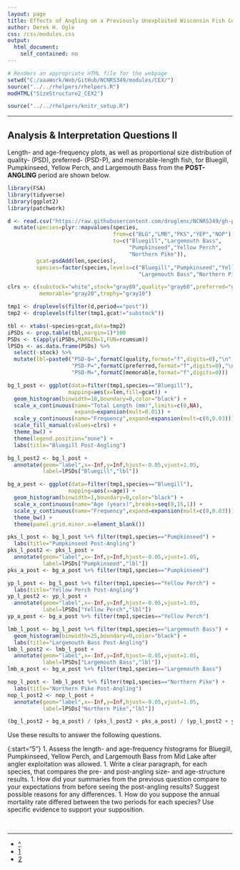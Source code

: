 ```yaml
---
layout: page
title: Effects of Angling on a Previously Unexploited Wisconsin Fish Community
author: Derek H. Ogle
css: /css/modules.css
output:
  html_document:
    self_contained: no
---
```


```r
# Renders an appropriate HTML file for the webpage
setwd("C:/aaaWork/Web/GitHub/NCNRS349/modules/CEX/")
source("../../rhelpers/rhelpers.R")
modHTML("SizeStructure2_CEX2")
```

```r
source("../../rhelpers/knitr_setup.R")
```

----

## Analysis & Interpretation Questions II
Length- and age-frequency plots, as well as proportional size distribution of quality- (PSD), preferred- (PSD-P), and memorable-length fish, for Bluegill, Pumpkinseed, Yellow Perch, and Largemouth Bass from the **POST-ANGLING** period are shown below.

```r
library(FSA)
library(tidyverse)
library(ggplot2)
library(patchwork)

d <- read.csv("https://raw.githubusercontent.com/droglenc/NCNRS349/gh-pages/modules/RESOURCES/GoeddeCobleData.csv") %>%
  mutate(species=plyr::mapvalues(species,
                                 from=c("BLG","LMB","PKS","YEP","NOP"),
                                 to=c("Bluegill","Largemouth Bass",
                                      "Pumpkinseed","Yellow Perch",
                                      "Northern Pike")),
         gcat=psdAdd(len,species),
         species=factor(species,levels=c("Bluegill","Pumpkinseed","Yellow Perch",
                                         "Largemouth Bass","Northern Pike")))

clrs <- c(substock="white",stock="gray80",quality="gray60",preferred="gray40",
          memorable="gray20",trophy="gray10")

tmp1 <- droplevels(filter(d,period=="post"))
tmp2 <- droplevels(filter(tmp1,gcat!="substock"))

tbl <- xtabs(~species+gcat,data=tmp2)
iPSDs <- prop.table(tbl,margin=1)*100
PSDs <- t(apply(iPSDs,MARGIN=1,FUN=rcumsum))
lPSDs <- as.data.frame(PSDs) %>%
  select(-stock) %>%
  mutate(lbl=paste0("PSD-Q=",formatC(quality,format="f",digits=0),"\n",
                    "PSD-P=",formatC(preferred,format="f",digits=0),"\n",
                    "PSD-M=",formatC(memorable,format="f",digits=0)))

bg_l_post <- ggplot(data=filter(tmp1,species=="Bluegill"),
                   mapping=aes(x=len,fill=gcat)) +
  geom_histogram(binwidth=10,boundary=0,color="black") +
  scale_x_continuous(name="Total Length (mm)",limits=c(0,NA),
                     expand=expansion(mult=0.01)) +
  scale_y_continuous(name="Frequency",expand=expansion(mult=c(0,0.03))) +
  scale_fill_manual(values=clrs) +
  theme_bw() +
  theme(legend.position="none") +
  labs(title="Bluegill Post-Angling")

bg_l_post2 <- bg_l_post +
  annotate(geom="label",x=-Inf,y=Inf,hjust=-0.05,vjust=1.05,
           label=lPSDs["Bluegill","lbl"])

bg_a_post <- ggplot(data=filter(tmp1,species=="Bluegill"),
                   mapping=aes(x=age)) +
  geom_histogram(binwidth=1,boundary=0,color="black") +
  scale_x_continuous(name="Age (years)",breaks=seq(0,15,1)) +
  scale_y_continuous(name="Frequency",expand=expansion(mult=c(0,0.03))) +
  theme_bw() +
  theme(panel.grid.minor.x=element_blank())

pks_l_post <- bg_l_post %+% filter(tmp1,species=="Pumpkinseed") +
  labs(title="Pumpkinseed Post-Angling")
pks_l_post2 <- pks_l_post +
  annotate(geom="label",x=-Inf,y=Inf,hjust=-0.05,vjust=1.05,
           label=lPSDs["Pumpkinseed","lbl"])
pks_a_post <- bg_a_post %+% filter(tmp1,species=="Pumpkinseed")

yp_l_post <- bg_l_post %+% filter(tmp1,species=="Yellow Perch") +
  labs(title="Yellow Perch Post-Angling")
yp_l_post2 <- yp_l_post +
  annotate(geom="label",x=-Inf,y=Inf,hjust=-0.05,vjust=1.05,
           label=lPSDs["Yellow Perch","lbl"])
yp_a_post <- bg_a_post %+% filter(tmp1,species=="Yellow Perch")

lmb_l_post <- bg_l_post %+% filter(tmp1,species=="Largemouth Bass") +
  geom_histogram(binwidth=25,boundary=0,color="black") +
  labs(title="Largemouth Bass Post-Angling")
lmb_l_post2 <- lmb_l_post +
  annotate(geom="label",x=-Inf,y=Inf,hjust=-0.05,vjust=1.05,
           label=lPSDs["Largemouth Bass","lbl"])
lmb_a_post <- bg_a_post %+% filter(tmp1,species=="Largemouth Bass")

nop_l_post <- lmb_l_post %+% filter(tmp1,species=="Northern Pike") +
  labs(title="Northern Pike Post-Angling")
nop_l_post2 <- nop_l_post +
  annotate(geom="label",x=-Inf,y=Inf,hjust=-0.05,vjust=1.05,
           label=lPSDs["Northern Pike","lbl"])

(bg_l_post2 + bg_a_post) / (pks_l_post2 + pks_a_post) / (yp_l_post2 + yp_a_post) / (lmb_l_post2 + lmb_a_post)
```

Use these results to answer the following questions.

{:start="5"}
1. Assess the length- and age-frequency histograms for Bluegill, Pumpkinseed, Yellow Perch, and Largemouth Bass from Mid Lake after angler exploitation was allowed.
1. Write a clear paragraph, for each species, that compares the pre- and post-angling size- and age-structure results.
1. How did your summaries from the previous question compare to your expectations from before seeing the post-angling results?  Suggest possible reasons for any differences.
1. How do you suppose the annual mortality rate differed between the two periods for each species?  Use specific evidence to support your supposition.

&nbsp;

----

<div class="text-center">
<ul class="pagination pagination-lg">
  <li><a href="index.html">^</a></li>
  <li><a href="SizeStructure2_CEX1.html">1</a></li>
  <li class="active"><a href="#">2</a></li>
</ul>
